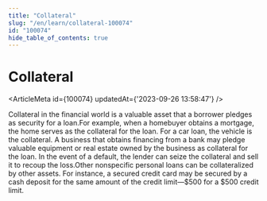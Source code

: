 ```yaml
---
title: "Collateral"
slug: "/en/learn/collateral-100074"
id: "100074"
hide_table_of_contents: true
---
```



# Collateral

<ArticleMeta id={100074} updatedAt={'2023-09-26 13:58:47'} />
<div className='border-solid border-b border-t-0 my-4 border-[var(--ifm-color-gray-300)]' />

Collateral in the financial world is a valuable asset that a borrower pledges as security for a loan.For example, when a homebuyer obtains a mortgage, the home serves as the collateral for the loan. For a car loan, the vehicle is the collateral. A business that obtains financing from a bank may pledge valuable equipment or real estate owned by the business as collateral for the loan. In the event of a default, the lender can seize the collateral and sell it to recoup the loss.Other nonspecific personal loans can be collateralized by other assets. For instance, a secured credit card may be secured by a cash deposit for the same amount of the credit limit—$500 for a $500 credit limit.

